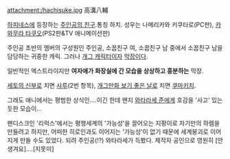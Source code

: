 attachment:/hachisuke.jpg
高溝八輔

[[하피네스]]에 등장하는 [[주인공의 친구]].통칭 하치. 성우는 나메리카와 키쿠타로(PC판), [[카와무라 타쿠오]](PS2판&TV 애니메이션판)

주인공 초반의 멤버의 구성원인 주인공, 소꿉친구 여, 소꿉친구 남 중에서 소꿉친구 남을 담당하는 귀중한 캐릭. 그러나 [[개그 캐릭터]]이자 [[막장]]이다. 

일반적인 엑스트라이지만 '''여자애가 화장실에 간 모습을 상상하고 흥분하는''' 막장. 

[[세토의 신부]]로 치면 [[사루]](2번 항목), [[개그만화 보기 좋은 날]]로 치면 [[쿠마키치]].

그래도 애니에서는 평범한 상식인....이긴 한데 왠지 [[와타라세 준]]에게 호감을 '사고' 있는 듯한 모습이...

팬디스크인 '리럭스'에서는 평행세계의 '가능성'을 끌어오는 지팡이로 자기만의 하렘을 만들려고 하지만, 어떠한 히로인과도 이어지는 '가능성'이 없기 때문에 세계붕괴로 이어지게 만들 수도 있었다. 되려 주인공(!?) 와타라세가 득봤다.
제작자 공인으로 영원히 [안 생겨요]....[지못미]

